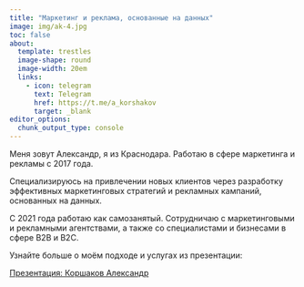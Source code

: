```yaml
---
title: "Маркетинг и реклама, основанные на данных"
image: img/ak-4.jpg
toc: false
about: 
  template: trestles 
  image-shape: round
  image-width: 20em
  links: 
    - icon: telegram
      text: Telegram
      href: https://t.me/a_korshakov
      target: _blank
editor_options: 
  chunk_output_type: console
---
```


Меня зовут Александр, я из Краснодара. Работаю в сфере маркетинга и рекламы с 2017 года.

Специализируюсь на привлечении новых клиентов через разработку эффективных маркетинговых стратегий и рекламных кампаний, основанных на данных.

С 2021 года работаю как самозанятый. Сотрудничаю с маркетинговыми и рекламными агентствами, а также со специалистами и бизнесами в сфере B2B и B2C.

Узнайте больше о моём подходе и услугах из презентации:

[Презентация: Коршаков Александр](/about/korshakov.qmd){target="_blank"}




